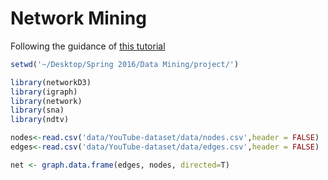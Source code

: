 # Network Mining

Following the guidance of [this tutorial](https://rpubs.com/kateto/netviz)

```R
setwd('~/Desktop/Spring 2016/Data Mining/project/')
```

```R
library(networkD3)
library(igraph)
library(network)
library(sna)
library(ndtv)
```

```R
nodes<-read.csv('data/YouTube-dataset/data/nodes.csv',header = FALSE)
edges<-read.csv('data/YouTube-dataset/data/edges.csv',header = FALSE)
```

```R
net <- graph.data.frame(edges, nodes, directed=T)
```
